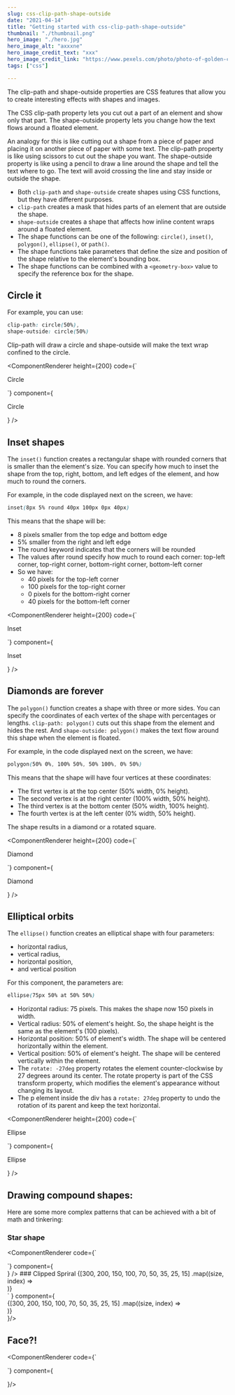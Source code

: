 ```yaml
---
slug: css-clip-path-shape-outside
date: "2021-04-14"
title: "Getting started with css-clip-path-shape-outside"
thumbnail: "./thumbnail.png"
hero_image: "./hero.jpg"
hero_image_alt: "axxxne"
hero_image_credit_text: "xxx"
hero_image_credit_link: "https://www.pexels.com/photo/photo-of-golden-cogwheel-on-black-background-3785935/"
tags: ["css"]

---
```


The clip-path and shape-outside properties are CSS features that allow you to create interesting effects with shapes and images. 

The CSS clip-path property lets you cut out a part of an element and show only that part. The shape-outside property lets you change how the text flows around a floated element. 

An analogy for this is like cutting out a shape from a piece of paper and placing it on another piece of paper with some text. The clip-path property is like using scissors to cut out the shape you want. The shape-outside property is like using a pencil to draw a line around the shape and tell the text where to go. The text will avoid crossing the line and stay inside or outside the shape.

- Both `clip-path` and `shape-outside` create shapes using CSS functions, but they have different purposes.
- `clip-path` creates a mask that hides parts of an element that are outside the shape.
- `shape-outside` creates a shape that affects how inline content wraps around a floated element.
- The shape functions can be one of the following: `circle()`, `inset()`, `polygon()`, `ellipse()`, or `path()`.
- The shape functions take parameters that define the size and position of the shape relative to the element's bounding box.
- The shape functions can be combined with a `<geometry-box>` value to specify the reference box for the shape.

## Circle it
For example, you can use: 
```css
clip-path: circle(50%),
shape-outside: circle(50%)
```

Clip-path will draw a circle and shape-outside will make the text wrap confined to the circle.

<ComponentRenderer 
  height={200}
  code={`
  <div style={{
    display: "flex",
    alignItems: "center",
    justifyContent: "center",
    height: "100%",
    backgroundColor: "lightblue"
  }}>
    <div style={{
      width: 100,
      height: 100,
      backgroundColor: "pink",
      clipPath: "circle(50%)",
      shapeOutside: "circle(50%)"
    }}>
      <p style={{
        textAlign: "center",
        margin: 0,
        lineHeight: "100px",
        color: "white"
      }}>
        Circle
      </p>
    </div>
  </div>
  `}
  component={
    <div style={{
      display: "flex",
      alignItems: "center",
      justifyContent: "center",
      height: "100%",
      backgroundColor: "lightblue"
    }}>
      <div style={{
        width: 100,
        height: 100,
        backgroundColor: "pink",
        clipPath: "circle(50%)",
        shapeOutside: "circle(50%)"
      }}>
        <p style={{
          textAlign: "center",
          margin: 0,
          lineHeight: "100px",
          color: "white"
        }}>
          Circle
        </p>
      </div>
    </div>
  }
/>

## Inset shapes
The `inset()` function creates a rectangular shape with rounded corners that is smaller than the element's size. You can specify how much to inset the shape from the top, right, bottom, and left edges of the element, and how much to round the corners.

For example, in the code displayed next on the screen, we have:
```css
inset(8px 5% round 40px 100px 0px 40px)
```

This means that the shape will be:
- 8 pixels smaller from the top edge and bottom edge
- 5% smaller from the right and left edge
- The round keyword indicates that the corners will be rounded
- The values after round specify how much to round each corner: top-left corner,  top-right corner,  bottom-right corner,  bottom-left corner
- So we have:
  - 40 pixels for the top-left corner
  - 100 pixels for the top-right corner
  - 0 pixels for the bottom-right corner
  - 40 pixels for the bottom-left corner

<ComponentRenderer 
  height={200}
  code={`
  <div style={{
    display: "flex",
    alignItems: "center",
    justifyContent: "center",
    height: "100%",
    backgroundColor: "lightgreen",
    boxSizing: "border-box"
  }}>
    <div style={{
      width: "100px",
      height: "100px",
      backgroundColor: "purple",
      shapeOutside: "inset(8px 5% round 40px 100px 0px 40px)",
      clipPath: "inset(8px 5% round 40px 100px 0px 40px)"
    }}>
      <p style={{
        textAlign: "center",
        lineHeight: "80px",
        color: "white",
      }}>
        Inset
      </p>
    </div>
  </div>
  `}
  component={
    <div style={{
      display: "flex",
      alignItems: "center",
      justifyContent: "center",
      height: "100%",
      backgroundColor: "lightgreen",
      boxSizing: "border-box"
    }}>
      <div style={{
        width: "100px",
        height: "100px",
        backgroundColor: "purple",
        shapeOutside: "inset(8px 5% round 40px 100px 0px 40px)",
        clipPath: "inset(8px 5% round 40px 100px 0px 40px)"
      }}>
        <p style={{
          textAlign: "center",
          lineHeight: "80px",
          color: "white",
        }}>
          Inset
        </p>
      </div>
    </div>
  }
/>

## Diamonds are forever
The `polygon()` function creates a shape with three or more sides. You can specify the coordinates of each vertex of the shape with percentages or lengths. `clip-path: polygon()` cuts out this shape from the element and hides the rest. And `shape-outside: polygon()` makes the text flow around this shape when the element is floated.

For example, in the code displayed next on the screen, we have:
```css
polygon(50% 0%, 100% 50%, 50% 100%, 0% 50%)
```

This means that the shape will have four vertices at these coordinates:
- The first vertex is at the top center (50% width, 0% height).
- The second vertex is at the right center (100% width, 50% height).
- The third vertex is at the bottom center (50% width, 100% height).
- The fourth vertex is at the left center (0% width, 50% height).

The shape results in a diamond or a rotated square.

<ComponentRenderer 
  height={200}
  code={`
  <div style={{
    display: "flex",
    alignItems: "center",
    justifyContent: "center",
    backgroundColor: "orange",
    height: "100%",
  }}>
    <div style={{
      width: 100,
      height: 100,
      backgroundColor: "yellow",
      clipPath: "polygon(
        50% 0%, 
        100% 50%, 
        50% 100%, 
        0% 50%
      )",
      shapeOutside: "polygon(
        50% 0%, 
        100% 50%, 
        50% 100%, 
        0% 50%
      )"
    }}>
      <p style={{
        textAlign: "center",
        margin: 0,
        lineHeight: "100px"
      }}>
        Diamond
      </p>
    </div>
  </div>
  `}
  component={
    <div style={{
      display: "flex",
      alignItems: "center",
      justifyContent: "center",
      backgroundColor: "orange",
      height: "100%",
    }}>
      <div style={{
        width: 100,
        height: 100,
        backgroundColor: "yellow",
        clipPath: `polygon(
          50% 0%, 
          100% 50%, 
          50% 100%, 
          0% 50%
        )`,
        shapeOutside: `polygon(
          50% 0%, 
          100% 50%, 
          50% 100%, 
          0% 50%
        )`
      }}>
        <p style={{
          textAlign: "center",
          margin: 0,
          lineHeight: "100px"
        }}>
          Diamond
        </p>
      </div>
    </div>
  }
/>

## Elliptical orbits
The `ellipse()` function creates an elliptical shape with four parameters: 
- horizontal radius,
- vertical radius,
- horizontal position,
- and vertical position

For this component, the parameters are:
```css
ellipse(75px 50% at 50% 50%)
```

- Horizontal radius: 75 pixels. This makes the shape now 150 pixels in width.
- Vertical radius: 50% of element's height. So, the shape height is the same as the element's (100 pixels).
- Horizontal position: 50% of element's width. The shape will be centered horizontally within the element.
- Vertical position: 50% of element's height. The shape will be centered vertically within the element.
- The `rotate: -27deg` property rotates the element counter-clockwise by 27 degrees around its center. The rotate property is part of the CSS transform property, which modifies the element's appearance without changing its layout.
- The p element inside the div has a `rotate: 27deg` property to undo the rotation of its parent and keep the text horizontal.

<ComponentRenderer 
  height={200}
  code={`
  <div style={{
    display: "flex",
    alignItems: "center",
    justifyContent: "center",
    height: "100%",
    backgroundColor: "red"
  }}>
    <div style={{
      width: 150,
      height: 100,
      border: "solid 5px darkblue",
      backgroundColor: "blue",
      clipPath: "ellipse(75px 50% at 50% 50%)",
      shapeOutside: "ellipse(75px 50% at 50% 50%)",
      rotate: "-27deg"
    }}>
      <p style={{
        textAlign: "center",
        margin: 0,
        rotate: "27deg",
        lineHeight: "65px",
        color: "white"
      }}>Ellipse</p>
    </div>
  </div>
  `}
  component={
    <div style={{
      display: "flex",
      alignItems: "center",
      justifyContent: "center",
      height: "100%",
      backgroundColor: "red"
    }}>
      <div style={{
        width: 150,
        height: 100,
        border: "solid 5px darkblue",
        backgroundColor: "blue",
        clipPath: "ellipse(75px 50% at 50% 50%)",
        shapeOutside: "ellipse(75px 50% at 50% 50%)",
        rotate: "-27deg"
      }}>
        <p style={{
          textAlign: "center",
          margin: 0,
          rotate: "27deg",
          lineHeight: "65px",
          color: "white"
        }}>Ellipse</p>
      </div>
    </div>
  }
/>

## Drawing compound shapes:
Here are some more complex patterns that can be achieved with a bit of math and tinkering:
### Star shape  
<ComponentRenderer 
  code={`
  <div style={{ padding: "40px", backgroundColor: "#f0f0f0" }}>
    <div style={{
      width: "100%",
      height: "100%",
      minHeight: "360px",
      backgroundColor: "orange",
      clipPath: 'polygon(50% 0%, 
        65.45% 19.09%, 
        100% 19.09%, 
        73.53% 38.18%, 
        80.9% 61.82%, 
        50% 50%, 
        19.09% 61.82%, 
        26.46% 38.18%, 
        0% 19.09%, 
        34.55% 19.09%)',
      shapeOutside: 'polygon(50% 0%, 
        65.45% 19.09%, 
        100% 19.09%, 
        73.53% 38.18%, 
        80.9% 61.82%, 
        50% 50%, 
        19.09% 61.82%, 
        26.46% 38.18%, 
        0% 19.09%, 
        34.55% 19.09%)'
    }} />
  </div>
  `}
  component={
    <div style={{ height: "100%", display: "flex", padding: "40px", backgroundColor: "#f0f0f0" }}>
          <div style={{
            flex: 1, 
            width: "100%",
            height: "100%",
            minHeight: "360px",
            backgroundColor: "orange",
            clipPath: `polygon(50% 0%, 
              65.45% 19.09%, 
              100% 19.09%, 
              73.53% 38.18%, 
              80.9% 61.82%, 
              50% 50%, 
              19.09% 61.82%, 
              26.46% 38.18%, 
              0% 19.09%, 
              34.55% 19.09%)`,
            shapeOutside: `polygon(50% 0%, 
              65.45% 19.09%, 
              100% 19.09%, 
              73.53% 38.18%, 
              80.9% 61.82%, 
              50% 50%, 
              19.09% 61.82%, 
              26.46% 38.18%, 
              0% 19.09%, 
              34.55% 19.09%)`
          }} />
        </div>
  }
/>
### Clipped Spriral
<ComponentRenderer 
  code={`
  <div
    style={{
      display: "flex",
      alignItems: "center",
      justifyContent: "center",
      height: "100%",
      backgroundColor: "#f0f0f0",
    }}
  >
    {[300, 200, 150, 100, 70, 50, 35, 25, 15]
      .map((size, index) =>
        <div
          key={index}
          style={{
            width: size,
            height: size,
            border: "solid 10px",
            clipPath: "circle(50%)",
            shapeOutside: "circle(50%)",
            position: "absolute",
          }}>
        </div>
      )}
  </div>`
  } 
  component={
    <div
      style={{
        display: "flex",
        alignItems: "center",
        justifyContent: "center",
        height: "100%",
        backgroundColor: "#f0f0f0",
      }}
    >
      {[300, 200, 150, 100, 70, 50, 35, 25, 15]
        .map((size, index) =>
          <div
            key={index}
            style={{
              width: size,
              height: size,
              border: "solid 10px",
              clipPath: "circle(50%)",
              shapeOutside: "circle(50%)",
              position: "absolute",
            }}>
          </div>
        )}
    </div>
  }/>

## Face?!
<ComponentRenderer 
  code={`
  <div style={{
    display: "flex",
    alignItems: "center",
    justifyContent: "center",
    height: "100%",
    backgroundColor: "#f0f0f0"
  }}>
    <div style={{
      width: "100%",
      height: "300px",
      backgroundColor: "pink",
      borderRadius: "50%",
      clipPath: "circle(50%)",
      shapeOutside: "circle(50%)"
    }}>
      <div style={{
        display: "flex",
        justifyContent: "space-around"
      }}>
        <div style={{
          width: "50px",
          height: "50px",
          backgroundColor: "white",
          borderRadius: "50%",
          clipPath: "circle(50%)",
          shapeOutside: "circle(50%)"
        }}>
          <div style={{
            width:"20px",
            height:"20px",
            backgroundColor:"black",
            borderRadius:"50%",
            clipPath:"circle(50%)",
            shapeOutside:"circle(50%)",
            margin:"25px"
          }}></div>
        </div>
        <div style={{
          width:"50px",
          height:"50px",
          backgroundColor:"white",
          borderRadius:"50%",
          clipPath:"circle(50%)",
          shapeOutside:"circle(50%)"
        }}>
          <div style={{
            width:"20px",
            height:"20px",
            backgroundColor:"black",
            borderRadius:"50%",
            clipPath:"circle(50%)",
            shapeOutside:"circle(50%)",
            margin:"25px"
          }}></div>
        </div>
      </div>
      <div style={{
        display:"flex",
        justifyContent:"center"
      }}>
        <div style={{
          width:"40px",
          height:"40px",
          backgroundColor:"#f0f0f0",
          borderRadius: 15,
          clipPath:"polygon(0% 100%, 100% 100%, 50% 0%)",
          shapeOutside:"polygon(0% 100%, 100% 100%, 50% 0%)"
        }}>
          <p style={{textAlign:"center"}}></p>
        </div>
      </div>
      <div style={{
        display:"flex",
        justifyContent:"center"
      }}>
        <div style={{
          width:"60%",
          height:"40%",
          marginTop: 40,
          backgroundColor:"#000000", // changed color to black
          borderRadius:"50%",
          clipPath:"circle(50%)",
          shapeOutside:"circle(50%)"
        }}>
          <p style={{textAlign:"center"}}></p>
        </div>
      </div>
    </div>
  </div>
  `} 
  component={
  <div style={{
    display: "flex",
    alignItems: "center",
    justifyContent: "center",
    height: "100%",
    backgroundColor: "#f0f0f0"
  }}>
    <div style={{
      width: "100%",
      height: "300px",
      backgroundColor: "pink",
      borderRadius: "50%",
      clipPath: "circle(50%)",
      shapeOutside: "circle(50%)"
    }}>
      <div style={{
        display: "flex",
        justifyContent: "space-around"
      }}>
        <div style={{
          width: "50px",
          height: "50px",
          backgroundColor: "white",
          borderRadius: "50%",
          clipPath: "circle(50%)",
          shapeOutside: "circle(50%)"
        }}>
          <div style={{
            width:"20px",
            height:"20px",
            backgroundColor:"black",
            borderRadius:"50%",
            clipPath:"circle(50%)",
            shapeOutside:"circle(50%)",
            margin:"25px"
          }}></div>
        </div>
        <div style={{
          width:"50px",
          height:"50px",
          backgroundColor:"white",
          borderRadius:"50%",
          clipPath:"circle(50%)",
          shapeOutside:"circle(50%)"
        }}>
          <div style={{
            width:"20px",
            height:"20px",
            backgroundColor:"black",
            borderRadius:"50%",
            clipPath:"circle(50%)",
            shapeOutside:"circle(50%)",
            margin:"25px"
          }}></div>
        </div>
      </div>
      <div style={{
        display:"flex",
        justifyContent:"center"
      }}>
        <div style={{
          width:"40px",
          height:"40px",
          backgroundColor:"#f0f0f0",
          borderRadius: 15,
          clipPath:"polygon(0% 100%, 100% 100%, 50% 0%)",
          shapeOutside:"polygon(0% 100%, 100% 100%, 50% 0%)"
        }}>
          <p style={{textAlign:"center"}}></p>
        </div>
      </div>
      <div style={{
        display:"flex",
        justifyContent:"center"
      }}>
        <div style={{
          width:"60%",
          height:"40%",
          marginTop: 40,
          backgroundColor:"#000000", // changed color to black
          borderRadius:"50%",
          clipPath:"circle(50%)",
          shapeOutside:"circle(50%)"
        }}>
          <p style={{textAlign:"center"}}></p>
        </div>
      </div>
    </div>
  </div>
  }/>